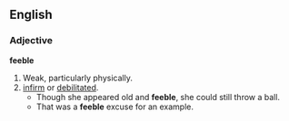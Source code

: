 ==English==
===Adjective===
'''feeble'''
# Weak, particularly physically.
# [[infirm]] or [[debilitated]].
#*Though she appeared old and '''feeble''', she could still throw a ball.
#* That was a '''feeble''' excuse for an example.
{{BE-ready}}